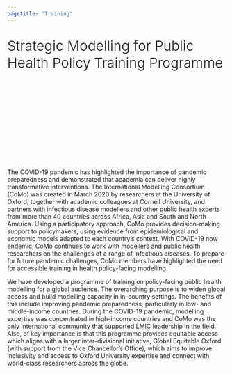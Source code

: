 ```yaml
---
pagetitle: "Training"
---
```


::: {.grid .column-page}

::: {.headline .g-col-lg-6 .g-col-12 .g-col-md-12}

Strategic Modelling for Public Health Policy Training Programme

:::

::: {.training_right_background .g-col-lg-6 .g-col-12 .g-col-md-12}

:::

:::

::: {.grid .column-page}

::: {.g-col-lg-6 .g-col-12 .g-col-md-12}

The COVID-19 pandemic has highlighted the importance of pandemic preparedness and demonstrated that academia can deliver highly transformative interventions. The International Modelling Consortium (CoMo) was created in March 2020 by researchers at the University of Oxford, together with academic colleagues at Cornell University, and partners with infectious disease modellers and other public health experts from more than 40 countries across Africa, Asia and South and North America. Using a participatory approach, CoMo provides decision-making support to policymakers, using evidence from epidemiological and economic models adapted to each country’s context. With COVID-19 now endemic, CoMo continues to work with modellers and public health researchers on the challenges of a range of infectious diseases. To prepare for future pandemic challenges, CoMo members have highlighted the need for accessible training in health policy-facing modelling.

:::

::: {.g-col-lg-6 .g-col-12 .g-col-md-12}

We have developed a programme of training on policy-facing public health modelling for a global audience. The overarching purpose is to widen global access and build modelling capacity in in-country settings. The benefits of this include improving pandemic preparedness, particularly in low- and middle-income countries. During the COVID-19 pandemic, modelling expertise was concentrated in high-income countries and CoMo was the only international community that supported LMIC leadership in the field. Also, of key importance is that this programme provides equitable access which aligns with a larger inter-divisional initiative, Global Equitable Oxford (with support from the Vice Chancellor’s Office), which aims to improve inclusivity and access to Oxford University expertise and connect with world-class researchers across the globe. 

:::

:::


```{=html}
<style>

.headline {
  font-size: 2.25em;
  font-weight: 300;
  padding-bottom: 5em;
}

.training_right_background {
  background-image: url("img/msd_teaching_centre.jpg");
  background-size: cover;
  background-repeat: no-repeat;
  color: white;
  padding: 10px;
}
</style>
```